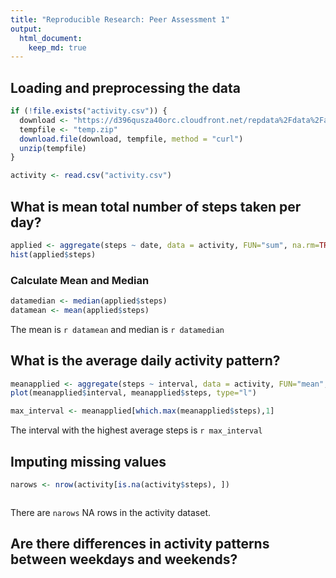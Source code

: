 ```yaml
---
title: "Reproducible Research: Peer Assessment 1"
output: 
  html_document:
    keep_md: true
---
```



## Loading and preprocessing the data

```r
if (!file.exists("activity.csv")) {
  download <- "https://d396qusza40orc.cloudfront.net/repdata%2Fdata%2Factivity.zip"
  tempfile <- "temp.zip"
  download.file(download, tempfile, method = "curl")
  unzip(tempfile)
}  

activity <- read.csv("activity.csv")
``` 


## What is mean total number of steps taken per day?
```r
applied <- aggregate(steps ~ date, data = activity, FUN="sum", na.rm=TRUE)
hist(applied$steps)
```

### Calculate Mean and Median
```r
datamedian <- median(applied$steps)
datamean <- mean(applied$steps)
```

The mean is `r datamean` and median is `r datamedian`

## What is the average daily activity pattern?
```r
meanapplied <- aggregate(steps ~ interval, data = activity, FUN="mean", na.rm=TRUE)
plot(meanapplied$interval, meanapplied$steps, type="l")

max_interval <- meanapplied[which.max(meanapplied$steps),1]
```

The interval with the highest average steps is `r max_interval`

## Imputing missing values

```r
narows <- nrow(activity[is.na(activity$steps), ])



```

There are `narows` NA rows in the activity dataset.

## Are there differences in activity patterns between weekdays and weekends?
